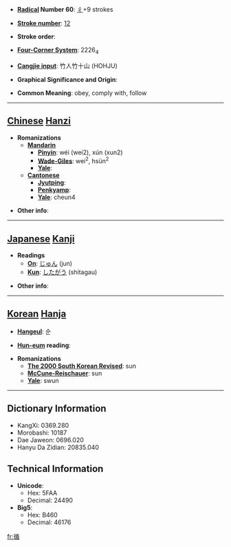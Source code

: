 * '''[[Wiktionary:Chinese radical index| Radical]] Number 60''': [[Wiktionary:Chinese radical index 彳|彳]]+9 strokes

* '''[[Wiktionary:Chinese total strokes index|Stroke number]]''': [[Wiktionary:Chinese total strokes index 12|12]]

* '''Stroke order''': 

* '''[[Wiktionary:Chinese four corner index|Four-Corner System]]''': 2226<sub>4</sub>

* '''[[Wiktionary:Chinese Cangjie index|Cangjie input]]''': 竹人竹十山 (HOHJU)

* '''Graphical Significance and Origin''': 

* '''Common Meaning''': obey, comply with, follow

----

== [[Chinese]] [[Hanzi]] ==

* '''Romanizations'''
** '''[[Mandarin]]'''
*** '''[[Pinyin]]''': wéi (wei2), xún (xun2)
*** '''[[Wade-Giles]]''': wei<sup>2</sup>, hsün<sup>2</sup>
*** '''[[Yale]]''': 
** '''[[Cantonese]]'''
*** '''[[Jyutping]]''':
*** '''[[Penkyamp]]''': 
*** '''[[Yale]]''': cheun4

* '''Other info''': 

----

== [[Japanese]] [[Kanji]] ==

* '''Readings'''
** '''[[On]]''': [[じゅん]] (jun)
** '''[[Kun]]''': [[したがう]] (shitagau)

* '''Other info''':  

----

== [[Korean]] [[Hanja]] ==

* '''[[Hangeul]]''': 순

* '''[[Hun-eum]] reading''': 

* '''Romanizations'''
** '''[[The 2000 South Korean Revised Romanization|The 2000 South Korean Revised]]''': sun
** '''[[McCune-Reischauer]]''': sun
** '''[[Yale]]''': swun

----

== Dictionary Information ==

* KangXi: 0369.280
* Morobashi: 10187
* Dae Jaweon: 0696.020
* Hanyu Da Zidian: 20835.040

== Technical Information ==

* '''Unicode''':
** Hex: 5FAA
** Decimal: 24490
* '''Big5''':
** Hex: B460
** Decimal: 46176

[[fr:循]]